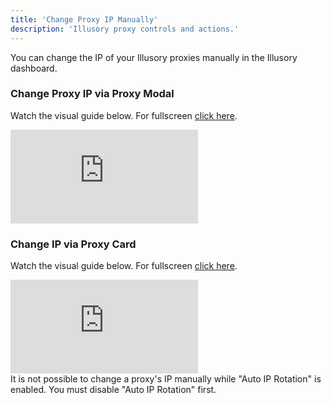 ```yaml
---
title: 'Change Proxy IP Manually'
description: 'Illusory proxy controls and actions.'
---
```


You can change the IP of your Illusory proxies manually in the Illusory dashboard.

### Change Proxy IP via Proxy Modal

Watch the visual guide below. For fullscreen [click here](https://app.arcade.software/share/8hIzlf77C9QGvR4dxlVQ).

<div style={{
  position: 'relative',
  paddingBottom: 'calc(62.5% + 41px)',
  height: '0'
  }}>
<iframe
  src="https://demo.arcade.software/DO70TU5PpFbCsQm2OFTy?embed"
  title="Change Proxy IP"
  frameborder="0"
  loading="lazy"
  allowfullscreen
  webkitallowfullscreen
  mozallowfullscreen
  style={{
    background: '#000000',
    width: '100%',
    height: '100%',
    position: 'absolute',
    top: '0',
    left: '0',
    colorScheme: 'none'
  }}></iframe>
</div>


### Change IP via Proxy Card

Watch the visual guide below. For fullscreen [click here](https://app.arcade.software/share/ftvjoBmF0bluzgJ1e2vP).

<div style={{
  position: 'relative',
  paddingBottom: 'calc(62.5% + 41px)',
  height: '0'
  }}>
<iframe
  src="https://demo.arcade.software/ftvjoBmF0bluzgJ1e2vP?embed"
  title="Change Proxy IP"
  frameborder="0"
  loading="lazy"
  allowfullscreen
  webkitallowfullscreen
  mozallowfullscreen
  style={{
    background: '#000000',
    width: '100%',
    height: '100%',
    position: 'absolute',
    top: '0',
    left: '0',
    colorScheme: 'none'
  }}></iframe>
</div>

<div style={{
  position: 'relative',
  height: '50px'
  }}>
  </div>

<Info>
    It is not possible to change a proxy's IP manually while "Auto IP Rotation" is enabled. You must disable "Auto IP Rotation" first.
</Info>